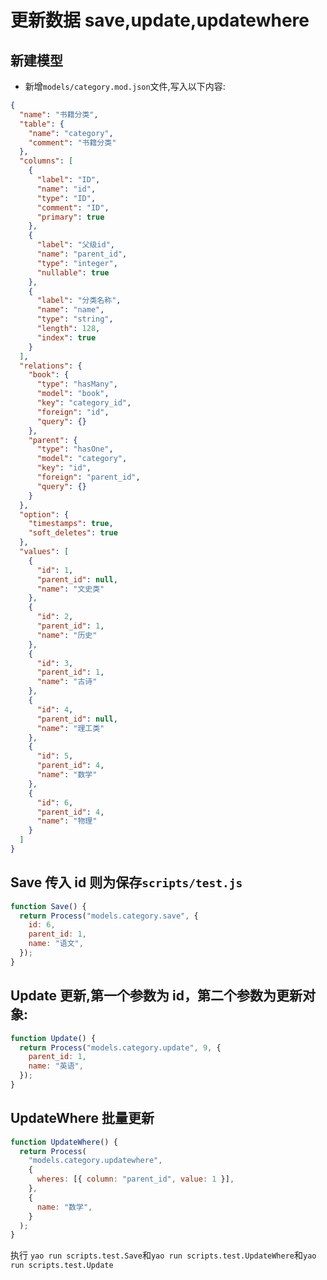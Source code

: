 # 更新数据 save,update,updatewhere

## 新建模型

- 新增`models/category.mod.json`文件,写入以下内容:

```json
{
  "name": "书籍分类",
  "table": {
    "name": "category",
    "comment": "书籍分类"
  },
  "columns": [
    {
      "label": "ID",
      "name": "id",
      "type": "ID",
      "comment": "ID",
      "primary": true
    },
    {
      "label": "父级id",
      "name": "parent_id",
      "type": "integer",
      "nullable": true
    },
    {
      "label": "分类名称",
      "name": "name",
      "type": "string",
      "length": 128,
      "index": true
    }
  ],
  "relations": {
    "book": {
      "type": "hasMany",
      "model": "book",
      "key": "category_id",
      "foreign": "id",
      "query": {}
    },
    "parent": {
      "type": "hasOne",
      "model": "category",
      "key": "id",
      "foreign": "parent_id",
      "query": {}
    }
  },
  "option": {
    "timestamps": true,
    "soft_deletes": true
  },
  "values": [
    {
      "id": 1,
      "parent_id": null,
      "name": "文史类"
    },
    {
      "id": 2,
      "parent_id": 1,
      "name": "历史"
    },
    {
      "id": 3,
      "parent_id": 1,
      "name": "古诗"
    },
    {
      "id": 4,
      "parent_id": null,
      "name": "理工类"
    },
    {
      "id": 5,
      "parent_id": 4,
      "name": "数学"
    },
    {
      "id": 6,
      "parent_id": 4,
      "name": "物理"
    }
  ]
}
```

## Save 传入 id 则为保存`scripts/test.js`

```javascript
function Save() {
  return Process("models.category.save", {
    id: 6,
    parent_id: 1,
    name: "语文",
  });
}
```

## Update 更新,第一个参数为 id，第二个参数为更新对象:

```javascript
function Update() {
  return Process("models.category.update", 9, {
    parent_id: 1,
    name: "英语",
  });
}
```

## UpdateWhere 批量更新

```javascript
function UpdateWhere() {
  return Process(
    "models.category.updatewhere",
    {
      wheres: [{ column: "parent_id", value: 1 }],
    },
    {
      name: "数学",
    }
  );
}
```

执行 `yao run scripts.test.Save`和`yao run scripts.test.UpdateWhere`和`yao run scripts.test.Update`
